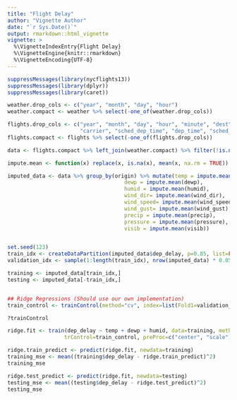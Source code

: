 ```yaml
---
title: "Flight Delay"
author: "Vignette Author"
date: "`r Sys.Date()`"
output: rmarkdown::html_vignette
vignette: >
  %\VignetteIndexEntry{Flight Delay}
  %\VignetteEngine{knitr::rmarkdown}
  %\VignetteEncoding{UTF-8}
---
```


```r
suppressMessages(library(nycflights13))
suppressMessages(library(dplyr))
suppressMessages(library(caret))

weather.drop_cols <- c("year", "month", "day", "hour")
weather.compact <- weather %>% select(-one_of(weather.drop_cols))

flights.drop_cols <- c("year", "month", "day", "hour", "minute", "dest", "air_time", "distance",
                       "carrier", "sched_dep_time", "dep_time", "sched_arr_time", "arr_time", "flight", "tailnum")
flights.compact <- flights %>% select(-one_of(flights.drop_cols))

data <- flights.compact %>% left_join(weather.compact) %>% filter(!is.na(dep_delay))

impute.mean <- function(x) replace(x, is.na(x), mean(x, na.rm = TRUE))

imputed_data <- data %>% group_by(origin) %>% mutate(temp = impute.mean(temp),
                                     dewp = impute.mean(dewp),
                                     humid = impute.mean(humid),
                                     wind_dir= impute.mean(wind_dir),
                                     wind_speed= impute.mean(wind_speed),
                                     wind_gust= impute.mean(wind_gust),
                                     precip = impute.mean(precip),
                                     pressure = impute.mean(pressure),
                                     visib = impute.mean(visib))


set.seed(123)
train_idx <- createDataPartition(imputed_data$dep_delay, p=0.85, list=FALSE)
validation_idx <- sample(1:length(train_idx), nrow(imputed_data) * 0.05)

training <- imputed_data[train_idx,]
testing <- imputed_data[-train_idx,]


## Ridge Regressions (Should use our own implementation)
train_control <- trainControl(method="cv", index=list(Fold1=validation_idx), number=1, repeats=1)

?trainControl

ridge.fit <- train(dep_delay ~ temp + dewp + humid, data=training, method="ridge", 
                  trControl=train_control, preProc=c("center", "scale"))

ridge.train_predict <- predict(ridge.fit, newdata=training)
training_mse <- mean((training$dep_delay - ridge.train_predict)^2)
training_mse

ridge.test_predict <- predict(ridge.fit, newdata=testing)
testing_mse <- mean((testing$dep_delay - ridge.test_predict)^2)
testing_mse
```
